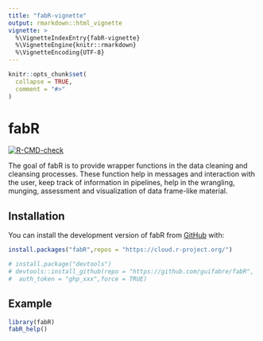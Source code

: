 ```yaml
---
title: "fabR-vignette"
output: rmarkdown::html_vignette
vignette: >
  %\VignetteIndexEntry{fabR-vignette}
  %\VignetteEngine{knitr::rmarkdown}
  %\VignetteEncoding{UTF-8}
---
```


```r
knitr::opts_chunk$set(
  collapse = TRUE,
  comment = "#>"
)
```

# fabR

<!-- badges: start -->
  [![R-CMD-check](https://github.com/GuiFabre/fabR/actions/workflows/R-CMD-check.yaml/badge.svg)](https://github.com/GuiFabre/fabR/actions/workflows/R-CMD-check.yaml)
<!-- badges: end -->

The goal of fabR is to provide wrapper functions in the data cleaning and 
cleansing processes. These function help in messages and interaction with the 
user, keep track of information in pipelines, help in the wrangling, munging, 
assessment and visualization of data frame-like material.

## Installation

You can install the development version of fabR from [GitHub](https://github.com/) 
with:

``` r
install.packages("fabR",repos = "https://cloud.r-project.org/")

# install.package("devtools")
# devtools::install_github(repo = "https://github.com/guifabre/fabR", 
#  auth_token = "ghp_xxx",force = TRUE)

```

## Example

```r
library(fabR)
fabR_help()
```
